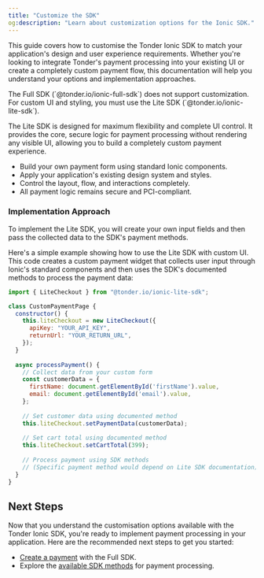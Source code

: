 ```yaml
---
title: "Customize the SDK"
og:description: "Learn about customization options for the Ionic SDK."
---
```


This guide covers how to customise the Tonder Ionic SDK to match your application's design and user experience requirements. Whether you're looking to integrate Tonder's payment processing into your existing UI or create a completely custom payment flow, this documentation will help you understand your options and implementation approaches.

<Warning>
The Full SDK (`@tonder.io/ionic-full-sdk`) does not support customization. For custom UI and styling, you must use the Lite SDK (`@tonder.io/ionic-lite-sdk`).
</Warning>

The Lite SDK is designed for maximum flexibility and complete UI control. It provides the core, secure logic for payment processing without rendering any visible UI, allowing you to build a completely custom payment experience.

- Build your own payment form using standard Ionic components.
- Apply your application's existing design system and styles.
- Control the layout, flow, and interactions completely.
- All payment logic remains secure and PCI-compliant.

### Implementation Approach

To implement the Lite SDK, you will create your own input fields and then pass the collected data to the SDK's payment methods.

Here's a simple example showing how to use the Lite SDK with custom UI. This code creates a custom payment widget that collects user input through Ionic's standard components and then uses the SDK's documented methods to process the payment data:

```javascript
import { LiteCheckout } from "@tonder.io/ionic-lite-sdk";

class CustomPaymentPage {
  constructor() {
    this.liteCheckout = new LiteCheckout({
      apiKey: "YOUR_API_KEY",
      returnUrl: "YOUR_RETURN_URL",
    });
  }
  
  async processPayment() {
    // Collect data from your custom form
    const customerData = {
      firstName: document.getElementById('firstName').value,
      email: document.getElementById('email').value,
    };
    
    // Set customer data using documented method
    this.liteCheckout.setPaymentData(customerData);
    
    // Set cart total using documented method
    this.liteCheckout.setCartTotal(399);
    
    // Process payment using SDK methods
    // (Specific payment method would depend on Lite SDK documentation)
  }
}
```

## Next Steps

Now that you understand the customisation options available with the Tonder Ionic SDK, you're ready to implement payment processing in your application. Here are the recommended next steps to get you started:

- [Create a payment](/sdk-integration/mobile/ionic/make-a-payment) with the Full SDK.
- Explore the [available SDK methods](/sdk-integration/mobile/ionic/methods) for payment processing.